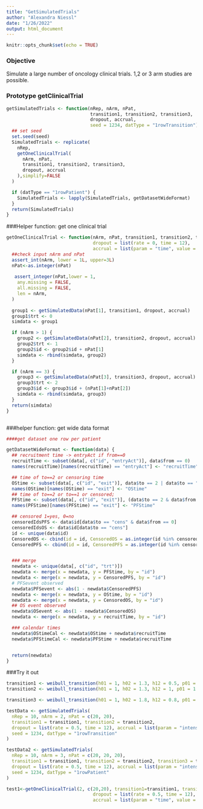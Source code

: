```yaml
---
title: "GetSimulatedTrials"
author: "Alexandra Niessl"
date: "1/26/2022"
output: html_document
---
```


```r
knitr::opts_chunk$set(echo = TRUE)
```

### Objective

Simulate a large number of oncology clinical trials.
1,2 or 3 arm studies are possible.


### Prototype getClinicalTrial

```r

getSimulatedTrials <- function(nRep, nArm, nPat,
                               transition1, transition2, transition3,
                               dropout, accrual,
                               seed = 1234, datType = "1rowTransition") {
  ## set seed
  set.seed(seed)
  SimulatedTrials <- replicate(
    nRep,
    getOneClinicalTrial(
      nArm, nPat,
      transition1, transition2, transition3,
      dropout, accrual
    ),simplify=FALSE
  )

  if (datType == "1rowPatient") {
    SimulatedTrials <- lapply(SimulatedTrials, getDatasetWideFormat)
  }
  return(SimulatedTrials)
}

```
###Helper function: get one clinical trial
```r
getOneClinicalTrial <- function(nArm, nPat, transition1, transition2, transition3,
                                dropout = list(rate = 0, time = 12),
                                accrual = list(param = "time", value = 0)) {
  ##check input nArm and nPat 
  assert_int(nArm, lower = 1L, upper=3L)
  nPat<-as.integer(nPat)
 
   assert_integer(nPat,lower = 1,
    any.missing = FALSE,
    all.missing = FALSE,
    len = nArm,
  )
  
  group1 <- getSimulatedData(nPat[1], transition1, dropout, accrual)
  group1$trt <- 0
  simdata <- group1

  if (nArm > 1) {
    group2 <- getSimulatedData(nPat[2], transition2, dropout, accrual)
    group2$trt <- 1
    group2$id <- group2$id + nPat[1]
    simdata <- rbind(simdata, group2)
  }

  if (nArm == 3) {
    group3 <- getSimulatedData(nPat[3], transition3, dropout, accrual)
    group3$trt <- 2
    group3$id <- group3$id + (nPat[1]+nPat[2])
    simdata <- rbind(simdata, group3)
  }
  return(simdata)
}



```
###helper function: get wide data format

```r
####get dataset one row per patient

getDatasetWideFormat <- function(data) {
  ## recruitment time -> entryAct if from==0
  recruitTime <- subset(data[, c("id", "entryAct")], data$from == 0)
  names(recruitTime)[names(recruitTime) == "entryAct"] <- "recruitTime"

  ## time of to==2 or censoring time
  OStime <- subset(data[, c("id", "exit")], data$to == 2 | data$to == "cens")
  names(OStime)[names(OStime) == "exit"] <- "OStime"
  ## time of to==2 or to==1 or censored;
  PFStime <- subset(data[, c("id", "exit")], (data$to == 2 & data$from == 0) | (data$to == 1) | (data$to == "cens" & data$from == 0))
  names(PFStime)[names(PFStime) == "exit"] <- "PFStime"

  ## censored 1=yes, 0=no
  censoredIdsPFS <- data$id[data$to == "cens" & data$from == 0]
  censoredIdsOS <- data$id[data$to == "cens"]
  id <- unique(data$id)
  CensoredOS <- cbind(id = id, CensoredOS = as.integer(id %in% censoredIdsOS))
  CensoredPFS <- cbind(id = id, CensoredPFS = as.integer(id %in% censoredIdsPFS))


  ### merge
  newdata <- unique(data[, c("id", "trt")])
  newdata <- merge(x = newdata, y = PFStime, by = "id")
  newdata <- merge(x = newdata, y = CensoredPFS, by = "id")
  # PFSevent observed
  newdata$PFSevent <- abs(1 - newdata$CensoredPFS)
  newdata <- merge(x = newdata, y = OStime, by = "id")
  newdata <- merge(x = newdata, y = CensoredOS, by = "id")
  ## OS event observed
  newdata$OSevent <- abs(1 - newdata$CensoredOS)
  newdata <- merge(x = newdata, y = recruitTime, by = "id")

  ### calendar times
  newdata$OStimeCal <- newdata$OStime + newdata$recruitTime
  newdata$PFStimeCal <- newdata$PFStime + newdata$recruitTime


  return(newdata)
}
```


###Try it out
```r
transition1 <- weibull_transition(h01 = 1, h02 = 1.3, h12 = 0.5, p01 = 1.2, p02 = 1.3, p12 = 0.5)
transition2 <- weibull_transition(h01 = 1, h02 = 1.3, h12 = 1, p01 = 1.2, p02 = 1.3, p12 = 0.5)

transition3 <- weibull_transition(h01 = 1, h02 = 1.8, h12 = 0.8, p01 = 1.2, p02 = 1.3, p12 = 1)

testData <- getSimulatedTrials(
  nRep = 10, nArm = 2, nPat = c(20, 20),
  transition1 = transition1, transition2 = transition2,
  dropout = list(rate = 0.5, time = 12), accrual = list(param = "intensity", value = 7),
  seed = 1234, datType = "1rowTransition"
)

testData2 <- getSimulatedTrials(
  nRep = 10, nArm = 3, nPat = c(20, 20, 20),
  transition1 = transition1, transition2 = transition2, transition3 = transition3,
  dropout = list(rate = 0.5, time = 12), accrual = list(param = "intensity", value = 7),
  seed = 1234, datType = "1rowPatient"
)

test1<-getOneClinicalTrial(2, c(20,20), transition1=transition1, transition2=transition2, 
                                dropout = list(rate = 0.5, time = 12),
                                accrual = list(param = "time", value = 0))
```

